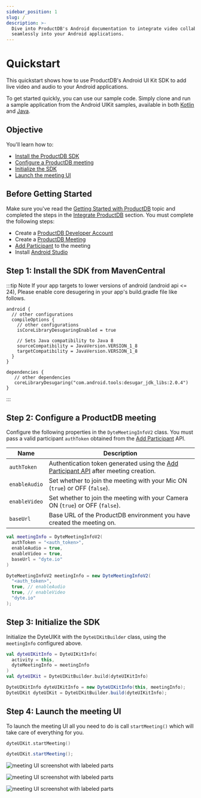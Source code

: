 ```yaml
---
sidebar_position: 1
slug: /
description: >-
  Dive into ProductDB's Android documentation to integrate video collaboration
  seamlessly into your Android applications.
---
```



# Quickstart

This quickstart shows how to use ProductDB's Android UI Kit SDK to add live video and
audio to your Android applications.

To get started quickly, you can use our sample code. Simply clone and run a sample application
from the Android UIKit samples, available in both [Kotlin](https://github.com/dyte-io/android-samples/tree/main/samples/android-ui-kit-sample-kotlin) and [Java](https://github.com/dyte-io/android-samples/tree/main/samples/android-uikit-sample-java).

## Objective

You'll learn how to:

- [Install the ProductDB SDK](#step-1-install-the-sdk-from-mavencentral)
- [Configure a ProductDB meeting](#step-2-configure-a-dyte-meeting)
- [Initialize the SDK](#step-3-initialize-the-sdk)
- [Launch the meeting UI](#step-4-launch-the-meeting-ui)

## Before Getting Started

Make sure you've read the
[Getting Started with ProductDB](/getting-started) topic and
completed the steps in the
[Integrate ProductDB](/getting-started#integrate-dyte) section.
You must complete the following steps:

- Create a [ProductDB Developer Account](https://dev.dyte.io/)
- Create a
  [ProductDB Meeting](/api/?v=v2#/operations/create_meeting)
- [Add Participant](/api/?v=v2#/operations/add_participant)
  to the meeting
- Install [Android Studio](https://developer.android.com/studio)

## Step 1: Install the SDK from MavenCentral

<MavenLatestInstallation pkg="uikit" />

:::tip Note
If your app targets to lower versions of android (android api \<= 24), Please enable core desugering in your app's build.gradle file like follows.

```
android {
  // other configurations
  compileOptions {
    // other configurations
    isCoreLibraryDesugaringEnabled = true

    // Sets Java compatibility to Java 8
    sourceCompatibility = JavaVersion.VERSION_1_8
    targetCompatibility = JavaVersion.VERSION_1_8
  }
}

dependencies {
   // other dependencies
   coreLibraryDesugaring("com.android.tools:desugar_jdk_libs:2.0.4")
}
```

:::

## Step 2: Configure a ProductDB meeting

Configure the following properties in the `DyteMeetingInfoV2` class. You must pass a valid participant `authToken`
obtained from the [Add Participant](/api/?v=v2#/operations/add_participant) API.

| Name          | Description                                                                                                                    |
| ------------- | ------------------------------------------------------------------------------------------------------------------------------ |
| `authToken`   | Authentication token generated using the [Add Participant API](/api/?v=v2#/operations/add_participant) after meeting creation. |
| `enableAudio` | Set whether to join the meeting with your Mic ON (`true`) or OFF (`false`).                                                    |
| `enableVideo` | Set whether to join the meeting with your Camera ON (`true`) or OFF (`false`).                                                 |
| `baseUrl`     | Base URL of the ProductDB environment you have created the meeting on.                                                              |

<Tabs groupId="dyte-android-uikit">
  <TabItem value="kotlin" label="Kotlin" default>

```kotlin
val meetingInfo = DyteMeetingInfoV2(
  authToken = "<auth_token>",
  enableAudio = true,
  enableVideo = true,
  baseUrl = "dyte.io"
)
```

  </TabItem>

  <TabItem value="java" label="Java">

```java
DyteMeetingInfoV2 meetingInfo = new DyteMeetingInfoV2(
  "<auth_token>",
  true, // enableAudio
  true, // enableVideo
  "dyte.io"
);
```

  </TabItem>
</Tabs>

## Step 3: Initialize the SDK

Initialize the DyteUIKit with the `DyteUIKitBuilder` class, using the `meetingInfo` configured above.

<Tabs groupId="dyte-android-uikit">
  <TabItem value="kotlin" label="Kotlin" default>

```kotlin
val dyteUIKitInfo = DyteUIKitInfo(
  activity = this,
  dyteMeetingInfo = meetingInfo
)
val dyteUIKit = DyteUIKitBuilder.build(dyteUIKitInfo)
```

  </TabItem>

  <TabItem value="java" label="Java">

```java
DyteUIKitInfo dyteUIKitInfo = new DyteUIKitInfo(this, meetingInfo);
DyteUIKit dyteUIKit = DyteUIKitBuilder.build(dyteUIKitInfo);
```

  </TabItem>
</Tabs>

## Step 4: Launch the meeting UI

To launch the meeting UI all you need to do is call `startMeeting()` which will take
care of everything for you.

<Tabs groupId="dyte-android-uikit">
  <TabItem value="kotlin" label="Kotlin" default>

```kotlin
dyteUIKit.startMeeting()
```

  </TabItem>

  <TabItem value="java" label="Java">

```java
dyteUIKit.startMeeting();
```

  </TabItem>
</Tabs>

![meeting UI screenshot with labeled parts](/static/mobile/0.x.x/mobile-setup.png)

![meeting UI screenshot with labeled parts](/static/mobile/0.x.x/mobile-meeting.png)

![meeting UI screenshot with labeled parts](/static/mobile/0.x.x/mobile-meeting-options.png)

<head>
  <title>Android Quickstart</title>
  <meta
    name="description"
    content="Dive into ProductDB's Android documentation to integrate video collaboration seamlessly into your Android applications."
  />
</head>
